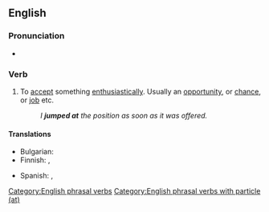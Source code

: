 ==English==

===Pronunciation===
* {{audio|en|En-au-jump at.ogg|Audio (AU)}}

===Verb===
{{head|en|verb}}

# {{lb|en|idiomatic}} To [[accept]] something [[enthusiastically]]. Usually an [[opportunity]], or [[chance]], or [[job]] etc.
#: ''I '''jumped at''' the position as soon as it was offered.''

====Translations====
{{trans-top|to accept something enthusiastically}}
* Bulgarian: {{t|bg|приемам охотно}}
* Finnish: {{t+|fi|tarrata}}, {{t+|fi|rynnätä}}
{{trans-mid}}
* Spanish: {{t+|es|apresurarse}}, {{t+|es|aprovechar}}
{{trans-bottom}}

[[Category:English phrasal verbs]]
[[Category:English phrasal verbs with particle (at)]]
